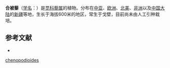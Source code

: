 {{Speciesbox
| name = 合被藜
| status = 
| status_system = 
| image = Lowgoosefootplant.jpg
| genus = Chenopodium
| species = chenopodioides
| authority = (L.) Aellen
}}

'''合被藜'''（[[学名|学名]]：{{lang|la|''Chenopodium chenopodioides''}}）是[[苋科|苋科]][[藜属|藜属]]的植物。分布在[[中亚|中亚]]、[[欧洲|欧洲]]、[[北美|北美]]、[[非洲|非洲]]以及[[中国大陆|中国大陆]]的[[新疆|新疆]]等地，生长于海拔600米的地区，常生于戈壁，目前尚未由人工引种栽培。

== 参考文献 ==
<div class="references-small">
* {{cite web| url =http://www.bioinfo.cn/db05/KmzwSpecies.php?action=view&id=3164| title =合被藜| work =《中国高等植物数据库全库》| publisher =中国科学院微生物研究所| author =昆明植物研究所| accessdate =2009-02-23| deadurl =yes| archiveurl =https://web.archive.org/web/20160305010944/http://www.bioinfo.cn/db05/KmzwSpecies.php?action=view&id=3164| archivedate =2016-03-05}}
</div>
{{Taxonbar|from=Q1209890}}

{{DEFAULTSORT:Chenopodium chenopodioides}}
[[Category:藜属|chenopodioides]]


{{Amaranthaceae-stub}}